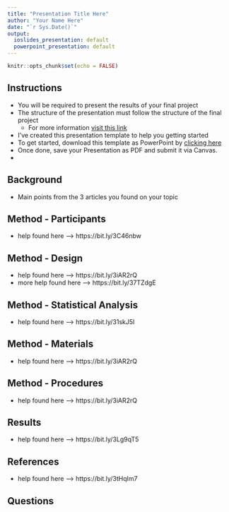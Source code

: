 ```yaml
---
title: "Presentation Title Here"
author: "Your Name Here"
date: "`r Sys.Date()`"
output:
  ioslides_presentation: default
  powerpoint_presentation: default
---
```


```r
knitr::opts_chunk$set(echo = FALSE)
```

## Instructions
- You will be required to present the results of your final project
- The structure of the presentation must follow the structure of the final project
  - For more information [visit this link](https://drfurtado.github.io/isk-ancillary/projects/project1.html#33_Written_report)
- I've created this presentation template to help you getting started
- To get started, download this template as PowerPoint by [clicking here](pres-template.pptx)
- Once done, save your Presentation as PDF and submit it via Canvas.
- 


## Background
- Main points from the 3 articles you found on your topic

## Method - Participants
- help found here --> https://bit.ly/3C46nbw

## Method - Design
- help found here --> https://bit.ly/3iAR2rQ
- more help found here --> https://bit.ly/37TZdgE

## Method - Statistical Analysis
- help found here --> https://bit.ly/31skJ5I

## Method - Materials
- help found here --> https://bit.ly/3iAR2rQ

## Method - Procedures
- help found here --> https://bit.ly/3iAR2rQ

## Results
- help found here --> https://bit.ly/3Lg9qT5

## References
- help found here --> https://bit.ly/3tHqIm7

## Questions